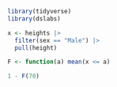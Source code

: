 
```r
library(tidyverse)
library(dslabs)
```

```r
x <- heights |>
  filter(sex == "Male") |>
  pull(height)

F <- function(a) mean(x <= a)

1 - F(70)
```

